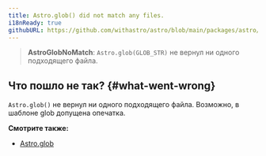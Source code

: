 ```yaml
---
title: Astro.glob() did not match any files.
i18nReady: true
githubURL: https://github.com/withastro/astro/blob/main/packages/astro/src/core/errors/errors-data.ts
---
```


> **AstroGlobNoMatch**: `Astro.glob(GLOB_STR)` не вернул ни одного подходящего файла.

## Что пошло не так? \{#what-went-wrong\}

`Astro.glob()` не вернул ни одного подходящего файла. Возможно, в шаблоне glob допущена опечатка.

**Смотрите также:**

-  [Astro.glob](/ru/reference/api-reference/#astroglob)